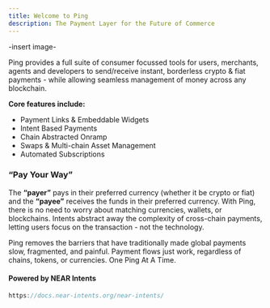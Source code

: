 ```yaml
---
title: Welcome to Ping
description: The Payment Layer for the Future of Commerce
---
```


-insert image-

Ping provides a full suite of consumer focussed tools for users, merchants, agents and developers to send/receive instant, borderless crypto & fiat payments - while allowing seamless management of money across any blockchain.

**Core features include:**
- Payment Links & Embeddable Widgets
- Intent Based Payments
- Chain Abstracted Onramp
- Swaps & Multi-chain Asset Management
- Automated Subscriptions

### “Pay Your Way”

The **“payer”** pays in their preferred currency (whether it be crypto or fiat) and the **“payee”** receives the funds in their preferred currency. With Ping, there is no need to worry about matching currencies, wallets, or blockchains. Intents abstract away the complexity of cross-chain payments, letting users focus on the transaction - not the technology.

Ping removes the barriers that have traditionally made global payments slow, fragmented, and painful. Payment flows just work, regardless of chains, tokens, or currencies. One Ping At A Time.

#### Powered by NEAR Intents

```ts
https://docs.near-intents.org/near-intents/
```


